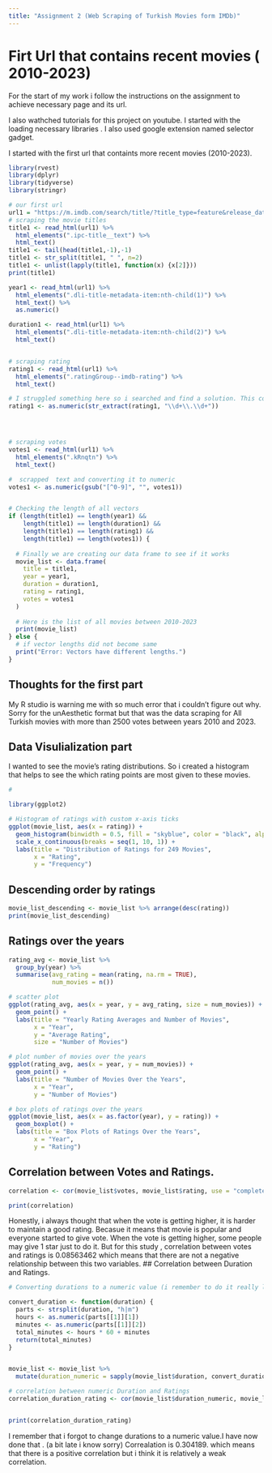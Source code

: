 ```yaml
---
title: "Assignment 2 (Web Scraping of Turkish Movies form IMDb)"
---
```


# Firt Url that contains recent movies ( 2010-2023)

For the start of my work i follow the instructions on the assignment to achieve necessary page and its url.

I also wathched tutorials for this project on youtube. I started with the loading necessary libraries . I also used google extension named selector gadget.

I started with the first url that containts more recent movies (2010-2023).


```r
library(rvest)
library(dplyr)
library(tidyverse)
library(stringr)

# our first url 
url1 = "https://m.imdb.com/search/title/?title_type=feature&release_date=2010-01-01,2023-12-31&num_votes=2500,&country_of_origin=TR&count=250"
# scraping the movie titles
title1 <- read_html(url1) %>%
  html_elements(".ipc-title__text") %>%
  html_text()
title1 <- tail(head(title1,-1),-1)
title1 <- str_split(title1, " ", n=2)
title1 <- unlist(lapply(title1, function(x) {x[2]}))
print(title1)

year1 <- read_html(url1) %>%
  html_elements(".dli-title-metadata-item:nth-child(1)") %>%
  html_text() %>%
  as.numeric()

duration1 <- read_html(url1) %>%
  html_elements(".dli-title-metadata-item:nth-child(2)") %>%
  html_text()


# scraping rating 
rating1 <- read_html(url1) %>%
  html_elements(".ratingGroup--imdb-rating") %>%
  html_text()

# I struggled something here so i searched and find a solution. This code somehow is making sure that there are no NAs to stopping us even if there are any. (If the code is working, do not touch, right? :)) 
rating1 <- as.numeric(str_extract(rating1, "\\d+\\.\\d+"))




# scraping votes 
votes1 <- read_html(url1) %>%
  html_elements(".kRnqtn") %>%
  html_text()

#  scrapped  text and converting it to numeric
votes1 <- as.numeric(gsub("[^0-9]", "", votes1))


# Checking the length of all vectors
if (length(title1) == length(year1) &&
    length(title1) == length(duration1) &&
    length(title1) == length(rating1) &&
    length(title1) == length(votes1)) {
  
  # Finally we are creating our data frame to see if it works
  movie_list <- data.frame(
    title = title1,
    year = year1,
    duration = duration1,
    rating = rating1,
    votes = votes1
  )
  
  # Here is the list of all movies between 2010-2023
  print(movie_list)
} else {
  # if vector lengths did not become same
  print("Error: Vectors have different lengths.")
}
```
## Thoughts for the first part
 
 My R studio is warning me with so much error that i couldn't figure out why. Sorry for the unAesthetic format but that was the data scraping for All Turkish movies with more than 2500 votes between years 2010 and 2023. 
 
## Data Visulialization part
 
 I wanted to see the movie's rating distributions. So i created a histogram that helps to see the which rating points are most given to these movies. 
 
```r
#

library(ggplot2)

# Histogram of ratings with custom x-axis ticks
ggplot(movie_list, aes(x = rating)) +
  geom_histogram(binwidth = 0.5, fill = "skyblue", color = "black", alpha = 0.7) +
  scale_x_continuous(breaks = seq(1, 10, 1)) +
  labs(title = "Distribution of Ratings for 249 Movies",
       x = "Rating",
       y = "Frequency")


```
## Descending order by ratings
```r
movie_list_descending <- movie_list %>% arrange(desc(rating))
print(movie_list_descending)
```
## Ratings over the years
```r


rating_avg <- movie_list %>%
  group_by(year) %>%
  summarise(avg_rating = mean(rating, na.rm = TRUE),
            num_movies = n())

# scatter plot
ggplot(rating_avg, aes(x = year, y = avg_rating, size = num_movies)) +
  geom_point() +
  labs(title = "Yearly Rating Averages and Number of Movies",
       x = "Year",
       y = "Average Rating",
       size = "Number of Movies")

# plot number of movies over the years
ggplot(rating_avg, aes(x = year, y = num_movies)) +
  geom_point() +
  labs(title = "Number of Movies Over the Years",
       x = "Year",
       y = "Number of Movies")

# box plots of ratings over the years
ggplot(movie_list, aes(x = as.factor(year), y = rating)) +
  geom_boxplot() +
  labs(title = "Box Plots of Ratings Over the Years",
       x = "Year",
       y = "Rating")

```
## Correlation between Votes and Ratings.
```r
correlation <- cor(movie_list$votes, movie_list$rating, use = "complete.obs")

print(correlation)

```
Honestly, i always thought that when the vote is getting higher, it is harder to maintain a good rating. Becasue it means that movie is popular and everyone started to give vote. When the vote is getting higher, some people may give 1 star just to do it. But for this study , correlation between votes and ratings is 0.08563462 which means that there are not a negative relationship between this two variables.
## Correlation between Duration  and Ratings.
```r
# Converting durations to a numeric value (i remember to do it really late i know sorry :( ))

convert_duration <- function(duration) {
  parts <- strsplit(duration, "h|m")
  hours <- as.numeric(parts[[1]][1])
  minutes <- as.numeric(parts[[1]][2])
  total_minutes <- hours * 60 + minutes
  return(total_minutes)
}


movie_list <- movie_list %>%
  mutate(duration_numeric = sapply(movie_list$duration, convert_duration))

# correlation between numeric Duration and Ratings
correlation_duration_rating <- cor(movie_list$duration_numeric, movie_list$rating, use = "complete.obs")


print(correlation_duration_rating)


```
I remember that i forgot to change durations to a numeric value.I have now done that . (a bit late i know sorry)
Correalation is 0.304189. which means that there is a positive correlation but i think it is relatively a weak correlation. 
 